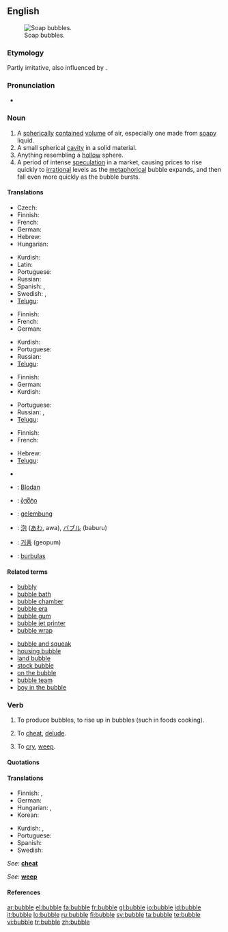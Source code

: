 {{wikipedia}}
==English==
[[Image:Soap Bubble - foliage background - iridescent colours - Traquair 040801.jpg|thumb|right|Soap bubbles.]]

===Etymology===
Partly imitative, also influenced by {{term|burble}}.

===Pronunciation===
* {{audio|en-us-bubble.ogg|Audio (US)}}
*: {{rhymes|ʌbəl}}

===Noun===
{{en-noun}}

# A [[spherical]]ly [[contained]] [[volume]] of air, especially one made from [[soapy]] liquid.
# A small spherical [[cavity]] in a solid material.
# Anything resembling a [[hollow]] sphere.
# A period of intense [[speculation]] in a market, causing prices to rise quickly to [[irrational]] levels as the [[metaphorical]] bubble expands, and then fall even more quickly as the bubble bursts.

====Translations====
{{trans-top|spherically contained volume of air}}
* Czech: {{t-|cs|bublina|f}}
* Finnish: {{t-|fi|kupla}}
* French: {{t+|fr|bulle|f}}
* German: {{t+|de|Blase|f}}
* Hebrew: {{t-|he|בועה|f|tr=bu'a|sc=Hebr}}
* Hungarian: {{t-|hu|buborék}}
{{trans-mid}}
* Kurdish: {{t|ku|بڵق|sc=KUchar}}
* Latin: {{t-|la|bulla|f}}
* Portuguese: {{t-|pt|bolha|f}}
* Russian: {{tr|ru|пузырь|m|sc=Cyrl|tr=puzýr'}}
* Spanish: {{t+|es|burbuja|f}}, {{t-|es|pompa|f}} {{qualifier|soap bubble}}
* Swedish: {{t|sv|bubbla|c}}, {{t|sv|såpbubblor}} {{qualifier|soap bubble}}
* [[Telugu]]: {{t|te|బుడగ|tr=buDaga|sc=Telu}}
{{trans-bottom}}

{{trans-top|small spherical cavity in a solid}}
* Finnish: {{t-|fi|kupla}}
* French: {{t+|fr|trou|m}}
* German: {{t+|de|Blase|f}}
{{trans-mid}}
* Kurdish: {{t|ku|بڵق|sc=KUchar}}
* Portuguese: {{t-|pt|bolha|f}}
* Russian: {{tr|ru|пузырёк|m|sc=Cyrl|tr=puzyr'ók}}
* [[Telugu]]: {{t|te|బుడగ|tr=buDaga|sc=Telu}}
{{trans-bottom}}

{{trans-top|anything resembling a hollow sphere}}
* Finnish: {{t-|fi|kupla}}
* German: {{t+|de|Blase|f}}
* Kurdish: {{t|ku|بڵق|sc=KUchar}}
{{trans-mid}}
* Portuguese: {{t-|pt|bolha|f}}
* Russian: {{tr|ru|пузырь|m|sc=Cyrl|tr=puzýr'}}, {{tr|ru|пузырёк|m|sc=Cyrl|tr=puzyr'ók}}
* [[Telugu]]: {{t|te|బుడగ|tr=buDaga|sc=Telu}}
{{trans-bottom}}

{{trans-top|period of intense speculation in a market}}
* Finnish: {{t-|fi|kupla}}
* French: {{t+|fr|bulle|f}}
{{trans-mid}}
* Hebrew: {{t-|he|בועה|f|tr=bu'a|sc=Hebr}}
* [[Telugu]]: {{t|te|బుడగ|tr=buDaga|sc=Telu}}
{{trans-bottom}}

{{checktrans-top}}
* {{trreq|Armenian}}
* {{ttbc|Bavarian}}: [[Blodan]] {{f}}
* {{ttbc|Georgian}}: [[ბჟშტი]]
* {{ttbc|Indonesian}}: [[gelembung]]
{{checktrans-mid}}
* {{ttbc|Japanese}}: [[泡]] ([[あわ]], awa), [[バブル]] (baburu)
* {{ttbc|Korean}}: [[거품]] (geopum)
* {{ttbc|Lithuanian}}: [[burbulas]] {{m}}
{{checktrans-bottom}}

====Related terms====
{{rel-top|terms related to "bubble"}}
* [[bubbly]]
* [[bubble bath]]
* [[bubble chamber]]
* [[bubble era]]
* [[bubble gum]]
* [[bubble jet printer]]
* [[bubble wrap]]
{{rel-mid}}
* [[bubble and squeak]]
* [[housing bubble]]
* [[land bubble]]
* [[stock bubble]]
* [[on the bubble]]
* [[bubble team]]
* [[boy in the bubble]]
{{rel-bottom}}

===Verb===
{{en-verb|bubbl|es}}

# {{intransitive}} To produce bubbles, to rise up in bubbles (such in foods cooking).
# {{transitive|archaic}} To [[cheat]], [[delude]].
# {{intransitive|Scotland|and|Northern England}} To [[cry]], [[weep]].

====Quotations====
{{seeCites}}

====Translations====
{{trans-top|to rise up in bubbles}}
* Finnish: {{t-|fi|kuplia}}, {{t|fi|poreilla}}
* German: {{t+|de|blubbern}}
* Hungarian: {{t-|hu|buborékol}}, {{t|hu|bugyborékol}}
* Korean: {{t|ko|부글거리다|tr=bugeul-georida|sc=Hang}}
{{trans-mid}}
* Kurdish: {{t|ku|بڵق کردن|sc=KUchar}}, {{t|ku|بڵقه‌بڵق کردن|sc=KUchar}}
* Portuguese: {{t-|pt|borbulhar}}
* Spanish: {{t-|es|burbujear}}
* Swedish: {{t-|sv|bubbla}}
{{trans-bottom}}

{{trans-top|to cheat, delude}}
''See: '' '''[[cheat]]'''
{{trans-bottom}}

{{trans-top|to cry, weep}}
''See: '' '''[[weep]]'''
{{trans-bottom}}

====References====
{{R:Dobson & Irwin Newcastle 1970}}
{{R:New Geordie Dictionary 1987}}
{{R:Northeast Dialect 2005}}

[[ar:bubble]]
[[el:bubble]]
[[fa:bubble]]
[[fr:bubble]]
[[gl:bubble]]
[[io:bubble]]
[[id:bubble]]
[[it:bubble]]
[[lo:bubble]]
[[ru:bubble]]
[[fi:bubble]]
[[sv:bubble]]
[[ta:bubble]]
[[te:bubble]]
[[vi:bubble]]
[[tr:bubble]]
[[zh:bubble]]